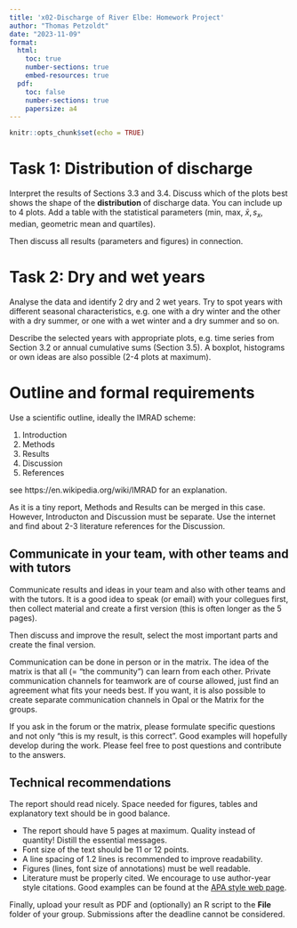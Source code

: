 ---
title: 'x02-Discharge of River Elbe: Homework Project'
author: "Thomas Petzoldt"
date: "2023-11-09"
format:
  html:
    toc: true
    number-sections: true
    embed-resources: true
  pdf:
    toc: false
    number-sections: true
    papersize: a4
---

```{r setup, include=FALSE}
knitr::opts_chunk$set(echo = TRUE)
```

# Task 1: Distribution of discharge

Interpret the results of Sections 3.3 and 3.4. Discuss which of the
plots best shows the shape of the **distribution** of discharge
data. You can include up to 4 plots. Add a table with the statistical
parameters (min, max, $\bar{x}, s_x$, median, geometric mean and
quartiles).

Then discuss all results (parameters and figures) in connection.

# Task 2: Dry and wet years

Analyse the data and identify 2 dry and 2 wet years. Try to spot years
with different seasonal characteristics, e.g. one with a dry winter
and the other with a dry summer, or one with a wet winter and a dry
summer and so on.

Describe the selected years with appropriate plots, e.g. time series
from Section 3.2 or annual cumulative sums (Section 3.5). A boxplot,
histograms or own ideas are also possible (2-4 plots at maximum).

# Outline and formal requirements

Use a scientific outline, ideally the IMRAD scheme:

1. Introduction
2. Methods
3. Results
4. Discussion
5. References

see https://en.wikipedia.org/wiki/IMRAD for an explanation.

As it is a tiny report, Methods and Results can be merged in this
case. However, Introducton and Discussion must be separate. Use the
internet and find about 2-3 literature references for the Discussion.


## Communicate in your team, with other teams and with tutors

Communicate results and ideas in your team and also with other teams
and with the tutors. It is a good idea to speak (or email) with your
collegues first, then collect material and create a first version
(this is often longer as the 5 pages).

Then discuss and improve the result, select the most important parts
and create the final version.

Communication can be done in person or in the matrix. The idea of the matrix
is that all (= "the community") can learn from each other. Private
communication channels for teamwork are of course allowed, just find
an agreement what fits your needs best. If you want, it is also
possible to create separate communication channels in Opal or the
Matrix for the groups.

If you ask in the forum or the matrix, please formulate specific 
questions and not only "this is my result, is this correct". Good examples
will hopefully develop during the work. Please feel free to post questions and
contribute to the answers.

## Technical recommendations

The report should read nicely. Space needed for figures, tables and 
explanatory text should be in good balance.

* The report should have 5 pages at maximum. Quality instead of quantity! Distill the essential messages.
* Font size of the text should be 11 or 12 points.
* A line spacing of 1.2 lines is recommended to improve readability.
* Figures (lines, font size of annotations) must be well readable.
* Literature must be properly cited. We encourage to use author-year style citations. Good examples can be found at the [APA style web page](https://apastyle.apa.org/style-grammar-guidelines/references/examples).

Finally, upload your result as PDF and (optionally) an R script to the
**File** folder of your group. Submissions after the deadline cannot be considered.


